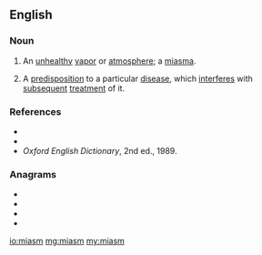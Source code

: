 ==English==

===Noun===
{{en-noun}}

# An [[unhealthy]] [[vapor]] or [[atmosphere]]; a [[miasma]].
# {{label|en|homeopathy}} A [[predisposition]] to a particular [[disease]], which [[interfere]]s with [[subsequent]] [[treatment]] of it.

===References===
* {{R:Webster 1913}}
* {{R:Dictionary.com}}
* ''Oxford English Dictionary'', 2nd ed., 1989.

===Anagrams===
* {{l|en|imams}}
* {{l|en|maims}}
* {{l|en|Mimas}}
* {{l|en|Sammi}}

[[io:miasm]]
[[mg:miasm]]
[[my:miasm]]